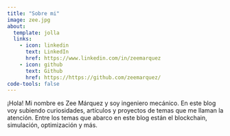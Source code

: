 ```yaml
---
title: "Sobre mi"
image: zee.jpg
about:
  template: jolla
  links:
    - icon: linkedin
      text: LinkedIn
      href: https://www.linkedin.com/in/zeemarquez
    - icon: github
      text: Github
      href: https://https://github.com/zeemarquez/
code-tools: false
---
```


¡Hola! Mi nombre es Zee Márquez y soy ingeniero mecánico. En este blog voy subiendo curiosidades, artículos y proyectos de temas que me llaman la atención. Entre los temas que abarco en este blog están el blockchain, simulación, optimización y más.
